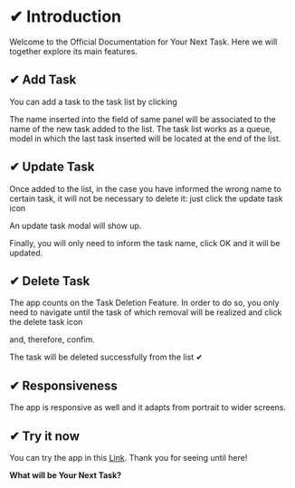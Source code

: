
<Banner />

# ✔ Introduction

Welcome to the Official Documentation for Your Next Task. Here we will together explore its main features.

## ✔ Add Task

<CenterImg src={addTaskImg.src} />

You can add a task to the task list by clicking <AddBtn alt="Botão de Adicionar Tarefa" src={addBtnImg.src} />

The name inserted into the field of same panel will be associated to the name of the new task added to the list.
The task list works as a queue, model in which the last task inserted will be located at the end of the list.

<CenterImg src={taskListImg.src} />

## ✔ Update Task

Once added to the list, in the case you have informed the wrong name to certain task, it will not be necessary to delete it: just click the update task icon <InlineImg alt="Ícone de Atualizar Tarefa" src={updateBtnImg.src} />

An update task modal will show up.

<CenterImg src={updateDialogImg.src} />

Finally, you will only need to inform the task name, click OK and it will be updated.

## ✔ Delete Task

The app counts on the Task Deletion Feature. In order to do so, you only need to navigate until the task of which removal will be realized and click the delete task icon <InlineImg alt="Ícone de Remover Tarefa" src={deleteBtnImg.src} />

<CenterImg src={todoCardImg.src} />

and, therefore, confim.

<CenterImg src={deleteDialogImg.src} />

The task will be deleted successfully from the list ✔

## ✔ Responsiveness

The app is responsive as well and it adapts from portrait to wider screens.

<CenterImg src={smartphonePreviewImg.src} />

## ✔ Try it now

You can try the app in this [Link](https://your-next-task.vercel.app/).
Thank you for seeing until here!

**What will be Your Next Task?**
